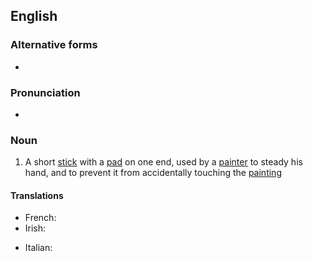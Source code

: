 ==English==
{{wikipedia}}

===Alternative forms===
* {{alter|en|mahlstick}}

===Pronunciation===
* {{IPA|/ˈmɔːl.stɪk/|lang=en}}

===Noun===
{{en-noun}}

# {{lb|en|arts}} A short [[stick]] with a [[pad]] on one end, used by a [[painter]] to steady his hand, and to prevent it from accidentally touching the [[painting]]

====Translations====
{{trans-top}}
* French: {{t+|fr|appui-main|m}}
* Irish: {{t|ga|lámhthaca péintéara|m}}
{{trans-mid}}
* Italian: {{t|it|appoggiamano|m}}
{{trans-bottom}}